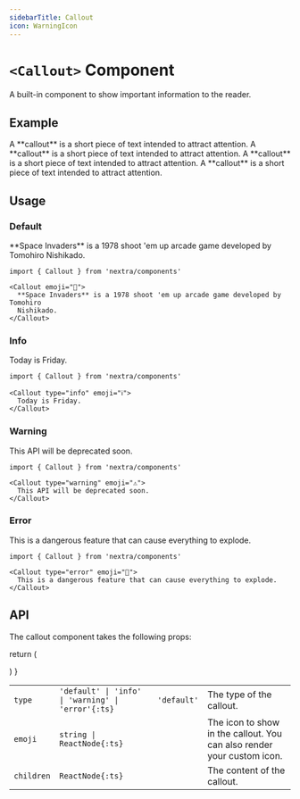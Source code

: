 ```yaml
---
sidebarTitle: Callout
icon: WarningIcon
---
```



# `<Callout>` Component

A built-in component to show important information to the reader.

## Example

<Callout>
  A **callout** is a short piece of text intended to attract attention.
</Callout>

<Callout type="info">
  A **callout** is a short piece of text intended to attract attention.
</Callout>

<Callout type="warning">
  A **callout** is a short piece of text intended to attract attention.
</Callout>

<Callout type="error">
  A **callout** is a short piece of text intended to attract attention.
</Callout>

## Usage

### Default

<Callout emoji="👾">
  **Space Invaders** is a 1978 shoot 'em up arcade game developed by Tomohiro
  Nishikado.
</Callout>

```mdx
import { Callout } from 'nextra/components'

<Callout emoji="👾">
  **Space Invaders** is a 1978 shoot 'em up arcade game developed by Tomohiro
  Nishikado.
</Callout>
```

### Info

<Callout type="info" emoji="ℹ️">
  Today is Friday.
</Callout>

```mdx
import { Callout } from 'nextra/components'

<Callout type="info" emoji="ℹ️">
  Today is Friday.
</Callout>
```

### Warning

<Callout type="warning" emoji="⚠️">
  This API will be deprecated soon.
</Callout>

```mdx
import { Callout } from 'nextra/components'

<Callout type="warning" emoji="⚠️">
  This API will be deprecated soon.
</Callout>
```

### Error

<Callout type="error" emoji="🚫">
  This is a dangerous feature that can cause everything to explode.
</Callout>

```mdx
import { Callout } from 'nextra/components'

<Callout type="error" emoji="️🚫">
  This is a dangerous feature that can cause everything to explode.
</Callout>
```

## API

The callout component takes the following props:

  
  return (
    <div className="whitespace-nowrap">
    </div>
  )
}

|            |                                                    |             |                                                                        |
| ---------- | -------------------------------------------------- | ----------- | ---------------------------------------------------------------------- |
| `type`     | `'default' \| 'info' \| 'warning' \| 'error'{:ts}` | `'default'` | The type of the callout.                                               |
| `emoji`    | `string \| ReactNode{:ts}`                         | <Emoji/>    | The icon to show in the callout. You can also render your custom icon. |
| `children` | `ReactNode{:ts}`                                   |             | The content of the callout.                                            |
